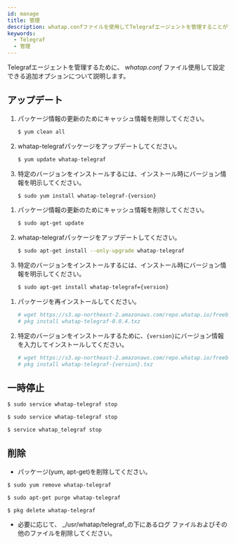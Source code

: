 ```yaml
---
id: manage
title: 管理
description: whatap.confファイルを使用してTelegrafエージェントを管理することができます。
keywords:
  - Telegraf
  - 管理
---
```



Telegrafエージェントを管理するために、 *whatap.conf* ファイル使用して設定できる追加オプションについて説明します。

## アップデート

<Tabs>
<TabItem value="rc" label="Red Hat/CentOS">

1. パッケージ情報の更新のためにキャッシュ情報を削除してください。

   ```bash title=SH
   $ yum clean all
   ```

2. whatap-telegrafパッケージをアップデートしてください。

   ```bash title=SH
   $ yum update whatap-telegraf
   ```

3. 特定のバージョンをインストールするには、インストール時にバージョン情報を明示してください。

   ```bash title=SH
   $ sudo yum install whatap-telegraf-{version}
   ```

</TabItem>
<TabItem value="du" label="Debian/Ubuntu">

1. パッケージ情報の更新のためにキャッシュ情報を削除してください。

   ```bash title=SH
   $ sudo apt-get update
   ```

2. whatap-telegrafパッケージをアップデートしてください。

   ```bash title=SH
   $ sudo apt-get install --only-upgrade whatap-telegraf
   ```

3. 特定のバージョンをインストールするには、インストール時にバージョン情報を明示してください。

   ```bash title=SH
   $ sudo apt-get install whatap-telegraf={version}
   ```

</TabItem>
<TabItem value="fb" label="FreeBSD">

1. パッケージを再インストールしてください。

   ```bash title='SH'
   # wget https://s3.ap-northeast-2.amazonaws.com/repo.whatap.io/freebsd/10/whatap-telegraf-0.0.4.txz
   # pkg install whatap-telegraf-0.0.4.txz
   ```

2. 特定のバージョンをインストールするために、`{version}`にバージョン情報を入力してインストールしてください。

   ```bash title='SH'
   # wget https://s3.ap-northeast-2.amazonaws.com/repo.whatap.io/freebsd/10/whatap-telegraf-{version}.txz
   # pkg install whatap-telegraf-{version}.txz
   ```

</TabItem>
</Tabs>

## 一時停止

<Tabs>
<TabItem value="rc" label="Red Hat/CentOS">

```bash title='SH'
$ sudo service whatap-telegraf stop
```

</TabItem>
<TabItem value="du" label="Debian/Ubuntu">

```bash title='SH'
$ sudo service whatap-telegraf stop
```

</TabItem>
<TabItem value="fb" label="FreeBSD">

```bash title='SH'
$ service whatap_telegraf stop
```

</TabItem>
</Tabs>

## 削除

- パッケージ(yum, apt-get)を削除してください。 

<Tabs>
<TabItem value="rc" label="Red Hat/CentOS">

   ```bash title='SH'
   $ sudo yum remove whatap-telegraf
   ```

</TabItem>
<TabItem value="du" label="Debian/Ubuntu">

   ```bash title='SH'
   $ sudo apt-get purge whatap-telegraf
   ```

</TabItem>
<TabItem value="fb" label="FreeBSD">

   ```bash title='SH'
   $ pkg delete whatap-telegraf
   ```

</TabItem>
</Tabs>

- 必要に応じて、 _/usr/whatap/telegraf_の下にあるログ ファイルおよびその他のファイルを削除してください。
